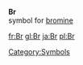 '''Br'''<br>{{chemistry}} symbol for [[bromine]]
[[Category:Symbols]]

[[fr:Br]]
[[gl:Br]]
[[ja:Br]]
[[pl:Br]]